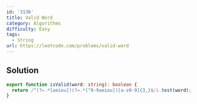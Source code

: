```yaml
---
id: '3136'
title: Valid Word
category: Algorithms
difficulty: Easy
tags:
  - String
url: https://leetcode.com/problems/valid-word
---
```


## Solution

```typescript showLineNumbers
export function isValid(word: string): boolean {
  return /^(?=.*[aeiou])(?=.*[^0-9aeiou])[a-z0-9]{3,}$/i.test(word);
}
```
